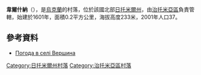 {{coord|50|8|14|N|28|47|34|E|scale:30000|display=title}}

'''韋爾什納'''（{{lang-uk|Вершина}}），是[[烏克蘭|烏克蘭]]的村落，位於該國北部[[日托米爾州|日托米爾州]]，由[[治托米亞區|治托米亞區]]負責管轄，始建於1601年，面積0.2平方公里，海拔高度233米，2001年人口37。

==參考資料==
* [http://weather.in.ua/ua/zhitomirskaja/3315 Погода в селі Вершина] {{Wayback|url=http://weather.in.ua/ua/zhitomirskaja/3315 |date=20111219131338 }}

{{DEFAULTSORT:Вершина}}
[[Category:日托米爾州村落|Category:日托米爾州村落]]
[[Category:治托米亞區村落|Category:治托米亞區村落]]


{{Zhytomyr-geo-stub}}